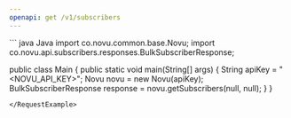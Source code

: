 ```yaml
---
openapi: get /v1/subscribers
---
```


<Snippet file="apikey-warning.mdx" />

<RequestExample>
``` java Java
import co.novu.common.base.Novu;
import co.novu.api.subscribers.responses.BulkSubscriberResponse;

public class Main {
   public static void main(String[] args) {
        String apiKey = "<NOVU_API_KEY>";
        Novu novu = new Novu(apiKey);
        BulkSubscriberResponse response = novu.getSubscribers(null, null);
    }
}
```
</RequestExample>

